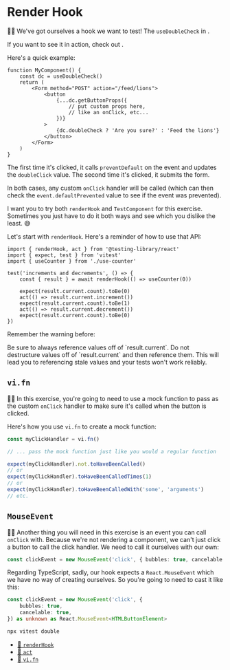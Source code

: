 # Render Hook

<EpicVideo url="https://www.epicweb.dev/workshops/web-application-testing/hooks/double-confirmation-feature" />

👨‍💼 We've got ourselves a hook we want to test! The `useDoubleCheck`
in <InlineFile file="app/utils/misc.tsx" />.

If you want to see it in action, check
out <InlineFile file="app/routes/settings+/profile.two-factor.disable.tsx" />.

Here's a quick example:

```tsx
function MyComponent() {
	const dc = useDoubleCheck()
	return (
		<Form method="POST" action="/feed/lions">
			<button
				{...dc.getButtonProps({
					// put custom props here,
					// like an onClick, etc...
				})}
			>
				{dc.doubleCheck ? 'Are you sure?' : 'Feed the lions'}
			</button>
		</Form>
	)
}
```

The first time it's clicked, it calls `preventDefault` on the event and updates
the `doubleClick` value. The second time it's clicked, it submits the form.

In both cases, any custom `onClick` handler will be called (which can then check
the `event.defaultPrevented` value to see if the event was prevented).

I want you to try both `renderHook` and `TestComponent` for this exercise.
Sometimes you just have to do it both ways and see which you dislike the least.
😅

Let's start with `renderHook`. Here's a reminder of how to use that API:

```tsx filename=use-counter.test.tsx
import { renderHook, act } from '@testing-library/react'
import { expect, test } from 'vitest'
import { useCounter } from './use-counter'

test('increments and decrements', () => {
	const { result } = await renderHook(() => useCounter(0))

	expect(result.current.count).toBe(0)
	act(() => result.current.increment())
	expect(result.current.count).toBe(1)
	act(() => result.current.decrement())
	expect(result.current.count).toBe(0)
})
```

Remember the warning before:

<callout-danger>
	Be sure to always reference values off of `result.current`. Do not destructure
	values off of `result.current` and then reference them. This will lead you to
	referencing stale values and your tests won't work reliably.
</callout-danger>

## `vi.fn`

👨‍💼 In this exercise, you're going to need to use a mock function to pass as the
custom `onClick` handler to make sure it's called when the button is clicked.

Here's how you use `vi.fn` to create a mock function:

```ts
const myClickHandler = vi.fn()

// ... pass the mock function just like you would a regular function

expect(myClickHandler).not.toHaveBeenCalled()
// or
expect(myClickHandler).toHaveBeenCalledTimes(1)
// or
expect(myClickHandler).toHaveBeenCalledWith('some', 'arguments')
// etc.
```

## `MouseEvent`

👨‍💼 Another thing you will need in this exercise is an event you can call
`onClick` with. Because we're not rendering a component, we can't just click a
button to call the click handler. We need to call it ourselves with our own:

```ts
const clickEvent = new MouseEvent('click', { bubbles: true, cancelable: true })
```

Regarding TypeScript, sadly, our hook expects a `React.MouseEvent` which we have
no way of creating ourselves. So you're going to need to cast it like this:

```ts
const clickEvent = new MouseEvent('click', {
	bubbles: true,
	cancelable: true,
}) as unknown as React.MouseEvent<HTMLButtonElement>
```

```sh nonumber
npx vitest double
```

- [📜 `renderHook`](https://testing-library.com/docs/react-testing-library/api#renderhook)
- [📜 `act`](https://testing-library.com/docs/react-testing-library/api#act)
- [📜 `vi.fn`](https://vitest.dev/api/vi.html#vi-fn)
